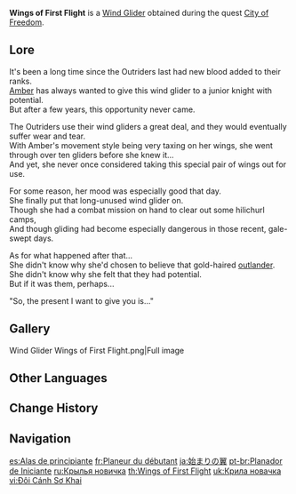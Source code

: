 {{Item Infobox
|id           = 140001
|image        = Item Wings of First Flight.png
|type         = Wind Gliders
|quality      = 4
|description  = A stylized wind glider that bears the passionate longing of an Outrider.
|source1      = Default glider given to the player by [[Amber]].
}}
'''Wings of First Flight''' is a [[Wind Glider]] obtained during the quest [[City of Freedom]].

==Lore==
It's been a long time since the Outriders last had new blood added to their ranks.<br>
[[Amber]] has always wanted to give this wind glider to a junior knight with potential.<br>
But after a few years, this opportunity never came.

The Outriders use their wind gliders a great deal, and they would eventually suffer wear and tear.<br>
With Amber's movement style being very taxing on her wings, she went through over ten gliders before she knew it...<br>
And yet, she never once considered taking this special pair of wings out for use.

For some reason, her mood was especially good that day.<br>
She finally put that long-unused wind glider on.<br>
Though she had a combat mission on hand to clear out some hilichurl camps,<br>
And though gliding had become especially dangerous in those recent, gale-swept days.

As for what happened after that...<br>
She didn't know why she'd chosen to believe that gold-haired [[Traveler|outlander]].<br>
She didn't know why she felt that they had potential.<br>
But if it was them, perhaps...

"So, the present I want to give you is..."

==Gallery==
<gallery>
Wind Glider Wings of First Flight.png|Full image
</gallery>

==Other Languages==
{{Other Languages
|en        = Wings of First Flight
|zhs       = 初始之翼
|zhs_rm    = Chūshǐ zhī Yì
|zht       = 初始之翼
|zht_rm    = Chūshǐ zhī Yì
|zh_tl     = Wings of the Beginning
|ja        = 始まりの翼
|ja_rm     = Hajimari no Tsubasa
|ja_tl     = Wings of the Beginning
|ko        = 최초의 날개
|ko_rm     = Choecho-ui Nalgae
|ko_tl     = Wings of The First
|es        = Alas de principiante
|es_tl     = Beginner's Wings
|fr        = Planeur du débutant
|fr_tl     = Beginner's Glider
|ru        = Крылья новичка
|ru_tl     = Wings of the Beginner
|th        = Wings of First Flight
|vi        = Đôi Cánh Sơ Khai
|vi_tl     = Primitive Wings
|de        = Anfängerschwingen
|de_tl     = Beginner's Pinions
|id        = Wings of First Flight
|pt        = Planador de Iniciante
|pt_tl     = Beginner's Glider
|tr        = İlk Uçuş Kanatları
|tr_tl     = Wings of First Flight
|it        = Ali del principiante
|it_tl     = Wings of the Beginner
}}

==Change History==
{{Change History|1.0}}

==Navigation==
{{Dressing Room Navbox|type=glider}}

[[es:Alas de principiante]]
[[fr:Planeur du débutant]]
[[ja:始まりの翼]]
[[pt-br:Planador de Iniciante]]
[[ru:Крылья новичка]]
[[th:Wings of First Flight]]
[[uk:Крила новачка]]
[[vi:Đôi Cánh Sơ Khai]]